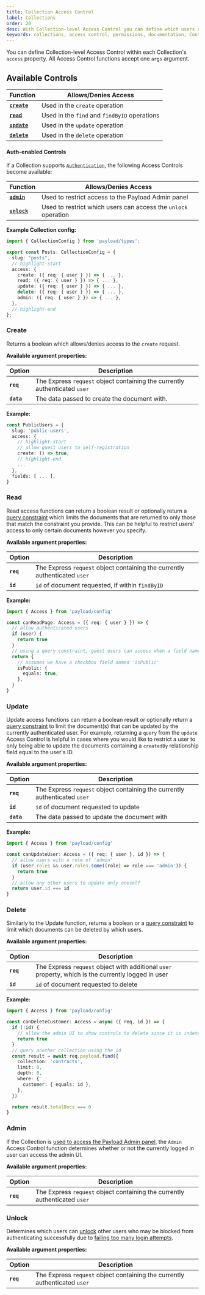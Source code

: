 ```yaml
---
title: Collection Access Control
label: Collections
order: 20
desc: With Collection-level Access Control you can define which users can create, read, update or delete Collections.
keywords: collections, access control, permissions, documentation, Content Management System, cms, headless, javascript, node, react, express
---
```


You can define Collection-level Access Control within each Collection's `access` property. All Access Control functions accept one `args` argument.

## Available Controls

| Function                | Allows/Denies Access                         |
| ----------------------- | -------------------------------------------- |
| **[`create`](#create)** | Used in the `create` operation               |
| **[`read`](#read)**     | Used in the `find` and `findByID` operations |
| **[`update`](#update)** | Used in the `update` operation               |
| **[`delete`](#delete)** | Used in the `delete` operation               |

#### Auth-enabled Controls

If a Collection supports [`Authentication`](/docs/authentication/overview), the following Access Controls become available:

| Function                | Allows/Denies Access                                           |
| ----------------------- | -------------------------------------------------------------- |
| **[`admin`](#admin)**   | Used to restrict access to the Payload Admin panel             |
| **[`unlock`](#unlock)** | Used to restrict which users can access the `unlock` operation |

**Example Collection config:**

```ts
import { CollectionConfig } from 'payload/types';

export const Posts: CollectionConfig = {
  slug: "posts",
  // highlight-start
  access: {
    create: ({ req: { user } }) => { ... },
    read: ({ req: { user } }) => { ... },
    update: ({ req: { user } }) => { ... },
    delete: ({ req: { user } }) => { ... },
    admin: ({ req: { user } }) => { ... },
  },
  // highlight-end
};
```

### Create

Returns a boolean which allows/denies access to the `create` request.

**Available argument properties:**

| Option     | Description                                                                |
| ---------- | -------------------------------------------------------------------------- |
| **`req`**  | The Express `request` object containing the currently authenticated `user` |
| **`data`** | The data passed to create the document with.                               |

**Example:**

```ts
const PublicUsers = {
  slug: 'public-users',
  access: {
    // highlight-start
    // allow guest users to self-registration
    create: () => true,
    // highlight-end
    ...
  },
  fields: [ ... ],
}
```

### Read

Read access functions can return a boolean result or optionally return a [query constraint](/docs/queries/overview) which limits the documents that are returned to only those that match the constraint you provide. This can be helpful to restrict users' access to only certain documents however you specify.

**Available argument properties:**

| Option    | Description                                                                |
| --------- | -------------------------------------------------------------------------- |
| **`req`** | The Express `request` object containing the currently authenticated `user` |
| **`id`**  | `id` of document requested, if within `findByID`                           |

**Example:**

```ts
import { Access } from 'payload/config'

const canReadPage: Access = ({ req: { user } }) => {
  // allow authenticated users
  if (user) {
    return true
  }
  // using a query constraint, guest users can access when a field named 'isPublic' is set to true
  return {
    // assumes we have a checkbox field named 'isPublic'
    isPublic: {
      equals: true,
    },
  }
}
```

### Update

Update access functions can return a boolean result or optionally return a [query constraint](/docs/queries/overview) to limit the document(s) that can be updated by the currently authenticated user. For example, returning a `query` from the `update` Access Control is helpful in cases where you would like to restrict a user to only being able to update the documents containing a `createdBy` relationship field equal to the user's ID.

**Available argument properties:**

| Option     | Description                                                                |
| ---------- | -------------------------------------------------------------------------- |
| **`req`**  | The Express `request` object containing the currently authenticated `user` |
| **`id`**   | `id` of document requested to update                                       |
| **`data`** | The data passed to update the document with                                |

**Example:**

```ts
import { Access } from 'payload/config'

const canUpdateUser: Access = ({ req: { user }, id }) => {
  // allow users with a role of 'admin'
  if (user.roles && user.roles.some((role) => role === 'admin')) {
    return true
  }
  // allow any other users to update only oneself
  return user.id === id
}
```

### Delete

Similarly to the Update function, returns a boolean or a [query constraint](/docs/queries/overview) to limit which documents can be deleted by which users.

**Available argument properties:**

| Option    | Description                                                                                         |
| --------- | --------------------------------------------------------------------------------------------------- |
| **`req`** | The Express `request` object with additional `user` property, which is the currently logged in user |
| **`id`**  | `id` of document requested to delete                                                                |

**Example:**

```ts
import { Access } from 'payload/config'

const canDeleteCustomer: Access = async ({ req, id }) => {
  if (!id) {
    // allow the admin UI to show controls to delete since it is indeterminate without the id
    return true
  }
  // query another collection using the id
  const result = await req.payload.find({
    collection: 'contracts',
    limit: 0,
    depth: 0,
    where: {
      customer: { equals: id },
    },
  })

  return result.totalDocs === 0
}
```

### Admin

If the Collection is [used to access the Payload Admin panel](/docs/admin/overview#the-admin-user-collection), the `Admin` Access Control function determines whether or not the currently logged in user can access the admin UI.

**Available argument properties:**

| Option    | Description                                                                |
| --------- | -------------------------------------------------------------------------- |
| **`req`** | The Express `request` object containing the currently authenticated `user` |

### Unlock

Determines which users can [unlock](/docs/authentication/operations#unlock) other users who may be blocked from authenticating successfully due to [failing too many login attempts](/docs/authentication/config#options).

**Available argument properties:**

| Option    | Description                                                                |
| --------- | -------------------------------------------------------------------------- |
| **`req`** | The Express `request` object containing the currently authenticated `user` |
